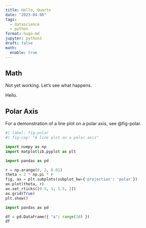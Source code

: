 ```yaml
---
title: Hello, Quarto
date: "2023-04-06"
tags: 
  - datascience
  - python
format: hugo-md
jupyter: python3
draft: false
math:
  enable: true
---
```


## Math

Not yet working. Let's see what happens.

Hello.

## Polar Axis

For a demonstration of a line plot on a polar axis, see @fig-polar.

```python
#| label: fig-polar
#| fig-cap: "A line plot on a polar axis"

import numpy as np
import matplotlib.pyplot as plt

import pandas as pd

r = np.arange(0, 2, 0.01)
theta = 2 * np.pi * r
fig, ax = plt.subplots(subplot_kw={'projection': 'polar'})
ax.plot(theta, r)
ax.set_rticks([0.5, 1, 1.5, 2])
ax.grid(True)
plt.show()
```

```python
import pandas as pd

df = pd.DataFrame({ "a": range(10) })
df
```
